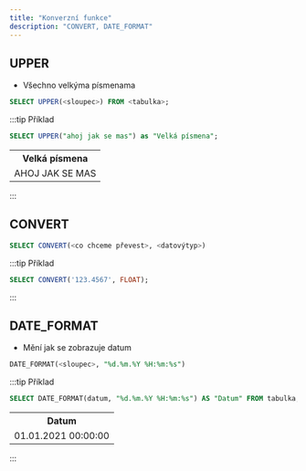 ```yaml
---
title: "Konverzní funkce"
description: "CONVERT, DATE_FORMAT"
---
```


## UPPER
- Všechno velkýma písmenama
```sql
SELECT UPPER(<sloupec>) FROM <tabulka>;
```
:::tip Příklad
```sql
SELECT UPPER("ahoj jak se mas") as "Velká písmena";
```

<table>
    <tr>
        <th>Velká písmena</th>
    </tr>
    <tr>
        <td>AHOJ JAK SE MAS</td>
    </tr>
</table>
:::


## CONVERT
```sql
SELECT CONVERT(<co chceme převest>, <datovýtyp>)
```

:::tip Příklad
```sql
SELECT CONVERT('123.4567', FLOAT);
```
:::

## DATE_FORMAT  
- Mění jak se zobrazuje datum
```sql
DATE_FORMAT(<sloupec>, "%d.%m.%Y %H:%m:%s")
```



:::tip Příklad
```sql
SELECT DATE_FORMAT(datum, "%d.%m.%Y %H:%m:%s") AS "Datum" FROM tabulka;
```
<table>
    <tr>
        <th>Datum</th>
    </tr>
    <tr>
        <td>01.01.2021 00:00:00</td>
    </tr>   
</table>
:::